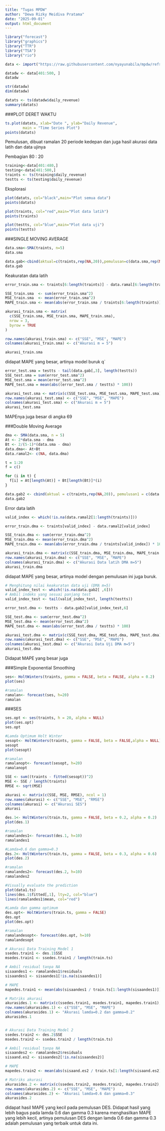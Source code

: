 ---
title: "Tugas MPDW"
author: "Dewa Rizky Meidiva Pratama"
date: "2025-09-01"
output: html_document
---

```{r}
library("forecast")
library("graphics")
library("TTR")
library("TSA")
library("rio")
```

```{r}
data <- import("https://raw.githubusercontent.com/nyayunabila/mpdw/refs/heads/main/Pertemuan%201/data-kelompok-9-mpdw.csv")
```

```{r}
datadw <- data[401:500, ]
datadw
```

```{r}
str(datadw)
dim(datadw)
```

```{r}
datats <- ts(datadw$daily_revenue)
summary(datats)
```
###PLOT DERET WAKTU
```{r}
ts.plot(datats, xlab="Date ", ylab="Daily Revenue", 
        main = "Time Series Plot")
points(datats)
```

Pemulusan, dibuat ramalan 20 periode kedepan dan juga hasil akurasi data latih dan data ujinya

Pembagian 80 : 20
```{r}
training<-data[401:480,]
testing<-data[481:500,]
traints <- ts(training$daily_revenue)
testts <- ts(testing$daily_revenue)
```

Eksplorasi
```{r}
plot(datats, col="black",main="Plot semua data")
points(datats)

plot(traints, col="red",main="Plot data latih")
points(traints)

plot(testts, col="blue",main="Plot data uji")
points(testts)
```
###SINGLE MOVING AVERAGE
```{r}
data.sma<-SMA(traints, n=5)
data.sma
```

```{r}
data.gab<-cbind(aktual=c(traints,rep(NA,20)),pemulusan=c(data.sma,rep(NA,20)),ramalan=c(data.ramal,rep(data.ramal[length(data.ramal)],19)))
data.gab
```
Keakuratan data latih
```{r}
error_train.sma <- traints[6:length(traints)] - data.ramal[6:length(traints)]

SSE_train.sma  <- sum(error_train.sma^2)
MSE_train.sma  <- mean(error_train.sma^2)
MAPE_train.sma <- mean(abs(error_train.sma / traints[6:length(traints)]) * 100)

akurasi_train.sma <- matrix(
  c(SSE_train.sma, MSE_train.sma, MAPE_train.sma),
  nrow = 3,
  byrow = TRUE
)

row.names(akurasi_train.sma) <- c("SSE", "MSE", "MAPE")
colnames(akurasi_train.sma) <- c("Akurasi m = 5")

akurasi_train.sma
```
didapat MAPE yang besar, artinya model buruk q`
```{r}
error_test.sma = testts - tail(data.gab[,3], length(testts))
SSE_test.sma = sum(error_test.sma^2)
MSE_test.sma = mean(error_test.sma^2)
MAPE_test.sma = mean(abs((error_test.sma / testts) * 100))

akurasi_test.sma <- matrix(c(SSE_test.sma, MSE_test.sma, MAPE_test.sma))
row.names(akurasi_test.sma) <- c("SSE", "MSE", "MAPE")
colnames(akurasi_test.sma) <- c("Akurasi m = 5")
akurasi_test.sma
```
MAPEnya juga besar di angka 69

###Double Moving Average
```{r}
dma <- SMA(data.sma, n = 5)
At <- 2*data.sma - dma
Bt <- 2/(5-1)*(data.sma - dma)
data.dma<- At+Bt
data.ramal2<- c(NA, data.dma)

t = 1:20
f = c()

for (i in t) {
  f[i] = At[length(At)] + Bt[length(Bt)]*(i)
}

data.gab2 <- cbind(aktual = c(traints,rep(NA,20)), pemulusan1 = c(data.sma,rep(NA,20)),pemulusan2 = c(data.dma, rep(NA,20)),At = c(At, rep(NA,20)), Bt = c(Bt,rep(NA,20)),ramalan = c(data.ramal2, f[-1]))
data.gab2
```
Error data latih
```{r}
valid_index <- which(!is.na(data.ramal2[1:length(traints)]))

error_train.dma <- traints[valid_index] - data.ramal2[valid_index]

SSE_train.dma <- sum(error_train.dma^2)
MSE_train.dma <- mean(error_train.dma^2)
MAPE_train.dma <- mean(abs(error_train.dma / traints[valid_index]) * 100)

akurasi_train.dma <- matrix(c(SSE_train.dma, MSE_train.dma, MAPE_train.dma))
row.names(akurasi_train.dma) <- c("SSE", "MSE", "MAPE")
colnames(akurasi_train.dma) <- c("Akurasi Data latih DMA m=5")
akurasi_train.dma
```
didapat MAPE yang besar, artinya model dengan pemulusan ini juga buruk.
```{r}
# Menghitung nilai keakuratan data uji (DMA m=5)
valid_index_test <- which(!is.na(data.gab2[ ,6]))
# Ambil indeks yang sesuai panjang test
valid_index_test <- tail(valid_index_test, length(testts))

error_test.dma <- testts - data.gab2[valid_index_test,6]

SSE_test.dma <- sum(error_test.dma^2)
MSE_test.dma <- mean(error_test.dma^2)
MAPE_test.dma <- mean(abs(error_test.dma / testts) * 100)

akurasi_test.dma <- matrix(c(SSE_test.dma, MSE_test.dma, MAPE_test.dma))
row.names(akurasi_test.dma) <- c("SSE", "MSE", "MAPE")
colnames(akurasi_test.dma) <- c("Akurasi Data Uji DMA m=5")
akurasi_test.dma
```
Didapat MAPE yang besar juga

###Simple Exponential Smoothing

```{r}
ses<- HoltWinters(traints, gamma = FALSE, beta = FALSE, alpha = 0.2)
plot(ses)

#ramalan
ramalan<- forecast(ses, h=20)
ramalan
```
###SES
```{r}
ses.opt <- ses(traints, h = 20, alpha = NULL)
plot(ses.opt)
ses.opt

#Lamda Optimum Holt Winter
sesopt<- HoltWinters(traints, gamma = FALSE, beta = FALSE,alpha = NULL)
sesopt
plot(sesopt)

#ramalan
ramalanopt<- forecast(sesopt, h=20)
ramalanopt
```
```{r}
SSE <- sum((traints - fitted(sesopt))^2)
MSE <- SSE / length(traints)             
RMSE <- sqrt(MSE)                        

akurasi <- matrix(c(SSE, MSE, RMSE), ncol = 1)
row.names(akurasi) <- c("SSE", "MSE", "RMSE")
colnames(akurasi) <- c("Akurasi SES")
akurasi
```
```{r}
des.1<- HoltWinters(train.ts, gamma = FALSE, beta = 0.2, alpha = 0.2)
plot(des.1)

#ramalan
ramalandes1<- forecast(des.1, h=10)
ramalandes1

#Lamda=0.6 dan gamma=0.3
des.2<- HoltWinters(train.ts, gamma = FALSE, beta = 0.3, alpha = 0.6)
plot(des.2)

#ramalan
ramalandes2<- forecast(des.2, h=10)
ramalandes2
```
```{r}
#Visually evaluate the prediction
plot(data1.ts)
lines(des.1$fitted[,1], lty=2, col="blue")
lines(ramalandes1$mean, col="red")
```
```{r}
#Lamda dan gamma optimum
des.opt<- HoltWinters(train.ts, gamma = FALSE)
des.opt
plot(des.opt)

#ramalan
ramalandesopt<- forecast(des.opt, h=10)
ramalandesopt
```
```{r}
# Akurasi Data Training Model 1
ssedes.train1 <- des.1$SSE
msedes.train1 <- ssedes.train1 / length(train.ts)

# Ambil residual tanpa NA
sisaandes1 <- ramalandes1$residuals
sisaandes1 <- sisaandes1[!is.na(sisaandes1)]

# MAPE
mapedes.train1 <- mean(abs(sisaandes1 / train.ts[1:length(sisaandes1)]) * 100)

# Matriks akurasi
akurasides.1 <- matrix(c(ssedes.train1, msedes.train1, mapedes.train1), ncol=1)
row.names(akurasides.1) <- c("SSE", "MSE", "MAPE")
colnames(akurasides.1) <- "Akurasi lamda=0.2 dan gamma=0.2"
akurasides.1


# Akurasi Data Training Model 2
ssedes.train2 <- des.2$SSE
msedes.train2 <- ssedes.train2 / length(train.ts)

# Ambil residual tanpa NA
sisaandes2 <- ramalandes2$residuals
sisaand.es2 <- sisaandes2[!is.na(sisaandes2)]

# MAPE
mapedes.train2 <- mean(abs(sisaand.es2 / train.ts[1:length(sisaand.es2)]) * 100)

# Matriks akurasi
akurasides.2 <- matrix(c(ssedes.train2, msedes.train2, mapedes.train2), ncol=1)
row.names(akurasides.2) <- c("SSE", "MSE", "MAPE")
colnames(akurasides.2) <- "Akurasi lamda=0.6 dan gamma=0.3"
akurasides.2


```
didapat hasil MAPE yang kecil pada pemulusan DES. Didapat hasil yang lebih bagus pada lamda 0.6 dan gamma 0.3 karena menghasilkan MAPE yang lebih kecil, artinya pemulusan DES dengan lamda 0.6 dan gamma 0.3 adalah pemulusan yang terbaik untuk data ini.



